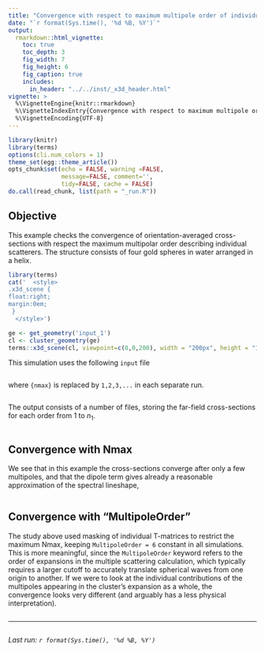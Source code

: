 ```yaml
---
title: "Convergence with respect to maximum multipole order of individual scatterers"
date: "`r format(Sys.time(), '%d %B, %Y')`"
output:
  rmarkdown::html_vignette:
    toc: true
    toc_depth: 3
    fig_width: 7
    fig_height: 6
    fig_caption: true
    includes:
      in_header: "../../inst/_x3d_header.html"
vignette: >
  %\VignetteEngine{knitr::rmarkdown}
  %\VignetteIndexEntry{Convergence with respect to maximum multipole order of individual scatterers}
  %\VignetteEncoding{UTF-8}
---
```


```r
library(knitr)
library(terms)
options(cli.num_colors = 1)
theme_set(egg::theme_article())
opts_chunk$set(echo = FALSE, warning =FALSE,
               message=FALSE, comment='', 
               tidy=FALSE, cache = FALSE)
do.call(read_chunk, list(path = "_run.R"))
```

## Objective

This example checks the convergence of orientation-averaged cross-sections with respect the maximum multipolar order describing individual scatterers. The structure consists of four gold spheres in water arranged in a helix.


```r
library(terms)
cat('  <style>
.x3d_scene {
float:right;
margin:0em;
 }
  </style>')

ge <- get_geometry('input_1')
cl <- cluster_geometry(ge)
terms::x3d_scene(cl, viewpoint=c(0,0,200), width = "200px", height = "150px", default_material='gold')
```

This simulation uses the following `input` file
```R
```

where `{nmax}` is replaced by `1,2,3,...` in each separate run. 

```r
```

The output consists of a number of files, storing the far-field cross-sections for each order from 1 to $n_{1}$.

```r
```

## Convergence with Nmax

We see that in this example the cross-sections converge after only a few multipoles, and that the dipole term gives already a reasonable approximation of the spectral lineshape,

```r
```

## Convergence with "MultipoleOrder"

The study above used masking of individual T-matrices to restrict the maximum Nmax, keeping `MultipoleOrder = 6` constant in all simulations. This is more meaningful, since the `MultipoleOrder` keyword refers to the order of expansions in the multiple scattering calculation, which typically requires a larger cutoff to accurately translate spherical waves from one origin to another. If we were to look at the individual contributions of the multipoles appearing in the cluster's expansion as a whole, the convergence looks very different (and arguably has a less physical interpretation).

```r
```

-----

```r
```
_Last run: `r format(Sys.time(), '%d %B, %Y')`_
